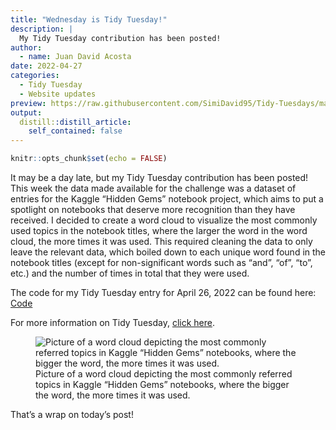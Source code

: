```yaml
---
title: "Wednesday is Tidy Tuesday!"
description: |
  My Tidy Tuesday contribution has been posted!
author:
  - name: Juan David Acosta
date: 2022-04-27
categories:
  - Tidy Tuesday
  - Website updates
preview: https://raw.githubusercontent.com/SimiDavid95/Tidy-Tuesdays/main/2022/Week-17/tidy_tuesday_april_26_2022.jpeg
output:
  distill::distill_article:
    self_contained: false
---
```



```r
knitr::opts_chunk$set(echo = FALSE)
```

It may be a day late, but my Tidy Tuesday contribution has been posted! This week the data made available for the challenge was a dataset of entries for the Kaggle "Hidden Gems" notebook project, which aims to put a spotlight on notebooks that deserve more recognition than they have received. I decided to create a word cloud to visualize the most commonly used topics in the notebook titles, where the larger the word in the word cloud, the more times it was used. This required cleaning the data to only leave the relevant data, which boiled down to each unique word found in the notebook titles (except for non-significant words such as "and", "of", "to", etc.) and the number of times in total that they were used.

The code for my Tidy Tuesday entry for April 26, 2022 can be found here: [Code](https://github.com/SimiDavid95/Tidy-Tuesdays/blob/main/2022/Week-17/Tidy%20Tuesday%20April%2026%202022.R)

For more information on Tidy Tuesday, [click here](https://github.com/rfordatascience/tidytuesday).

![Picture of a word cloud depicting the most commonly referred topics in Kaggle "Hidden Gems" notebooks, where the bigger the word, the more times it was used.](https://raw.githubusercontent.com/SimiDavid95/Tidy-Tuesdays/main/2022/Week-17/tidy_tuesday_april_26_2022.jpeg)

That's a wrap on today's post!
